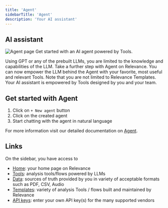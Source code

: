 ```yaml
---
title: 'Agent'
sidebarTitle: 'Agent'
description: 'Your AI assistant'
---
```


## AI assistant
![Agent page](/images/get-started/agent.png)
Get started with an AI agent powered by Tools. 


Using GPT or any of the prebuilt LLMs, you are limited to the knowledge and capabilities of the LLM. 
Take a further step with Agent on Relevance. 
You can now empower the LLM behind the Agent with your favorite, most useful and relevant Tools. 
Note that you are not limited to Relevance Templates. 
Your AI assistant is empowered by Tools designed by you and your team.

## Get started with Agent
1. Click on `+ New agent` button
2. Click on the created agent
3. Start chatting with the agent in natural language

For more information visit our detailed documentation on [Agent](/agent/agent).


## Links
On the sidebar, you have access to 
* [Home](/get-started/key-concepts/home): your home page on Relevance
* [Tools](/get-started/key-concepts/tools): analysis tools/flows powered by LLMs
* [Data](/get-started/key-concepts/data): sources of truth provided by you in variety of acceptable formats such as PDF, CSV, Audio
* [Templates](/get-started/key-concepts/templates): variety of analysis Tools / flows built and maintained by Relevance
* [API keys](/get-started/key-concepts/api-keys): enter your own API key(s) for the many supported vendors 